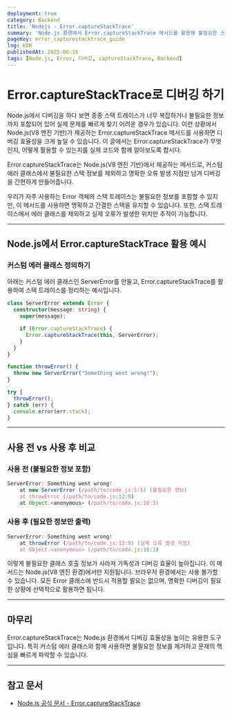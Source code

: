 ```yaml
---
deployment: true
category: Backend
title: 'Nodejs - Error.captureStackTrace'
summary: 'Node.js 환경에서 Error.captureStackTrace 메서드를 활용해 불필요한 스택 정보를 정리하고 디버깅을 간편하게 하는 방법을 알아봅니다.'
pageKey: error_capturestacktrace_guide
lng: KOR
publishedAt: 2025-06-16
tags: [Node.js, Error, 디버깅, captureStackTrace, Backend]
---
```


# Error.captureStackTrace로 디버깅 하기

Node.js에서 디버깅을 하다 보면 종종 스택 트레이스가 너무 복잡하거나 불필요한 정보까지 포함되어 있어 실제 문제를 빠르게 찾기 어려운 경우가 있습니다. 이런 상황에서 Node.js(V8 엔진 기반)가 제공하는 <codeline>Error.captureStackTrace</codeline> 메서드를 사용하면 디버깅 효율성을 크게 높일 수 있습니다. 이 글에서는 <codeline>Error.captureStackTrace</codeline>가 무엇인지, 어떻게 활용할 수 있는지를 실제 코드와 함께 알아보도록 합시다.



<codeline>Error.captureStackTrace</codeline>는 Node.js(V8 엔진 기반)에서 제공하는 메서드로, 커스텀 에러 클래스에서 불필요한 스택 정보를 제외하고 명확한 오류 발생 지점만 남겨 디버깅을 간편하게 만들어줍니다.



우리가 자주 사용하는 Error 객체의 스택 트레이스는 불필요한 정보를 포함할 수 있지만, 이 메서드를 사용하면 명확하고 간결한 스택을 유지할 수 있습니다. 또한, 스택 트레이스에서 에러 클래스를 제외하고 실제 오류가 발생한 위치만 추적이 가능합니다.

---

## Node.js에서 Error.captureStackTrace 활용 예시

### 커스텀 에러 클래스 정의하기

아래는 커스텀 에러 클래스인 <codeline>ServerError</codeline>를 만들고, <codeline>Error.captureStackTrace</codeline>를 활용하여 스택 트레이스를 정리하는 예시입니다.

```typescript title="captureStackTrace" showLineNumbers
class ServerError extends Error {
  constructor(message: string) {
    super(message);

    if (Error.captureStackTrace) {
      Error.captureStackTrace(this, ServerError);
    }
  }
}

function throwError() {
  throw new ServerError("Something went wrong!");
}

try {
  throwError();
} catch (err) {
  console.error(err.stack);
}
```

---

## 사용 전 vs 사용 후 비교

### 사용 전 (불필요한 정보 포함)

```typescript title="captureStackTrace" showLineNumbers
ServerError: Something went wrong!
    at new ServerError (/path/to/code.js:5:5) (불필요한 정보)
    at throwError (/path/to/code.js:12:9)
    at Object.<anonymous> (/path/to/code.js:16:3)
```

### 사용 후 (필요한 정보만 출력)

```typescript title="captureStackTrace" showLineNumbers
ServerError: Something went wrong!
    at throwError (/path/to/code.js:12:9) (실제 오류 발생 지점)
    at Object.<anonymous> (/path/to/code.js:16:3)
```

이렇게 불필요한 클래스 호출 정보가 사라져 가독성과 디버깅 효율이 높아집니다. 이 메서드는 Node.js(V8 엔진 환경)에서만 지원됩니다. 브라우저 환경에서는 사용 불가할 수 있습니다. 모든 Error 클래스에 반드시 적용할 필요는 없으며, 명확한 디버깅이 필요한 상황에 선택적으로 활용하면 됩니다.

---

## 마무리

 <codeline>Error.captureStackTrace</codeline>는 Node.js 환경에서 디버깅 효율성을 높이는 유용한 도구입니다. 특히 커스텀 에러 클래스와 함께 사용하면 불필요한 정보를 제거하고 문제의 핵심을 빠르게 파악할 수 있습니다. 

---

## 참고 문서

- [Node.js 공식 문서 - Error.captureStackTrace](https://nodejs.org/api/errors.html#errors_error_capturestacktrace_targetobject_constructoropt)


